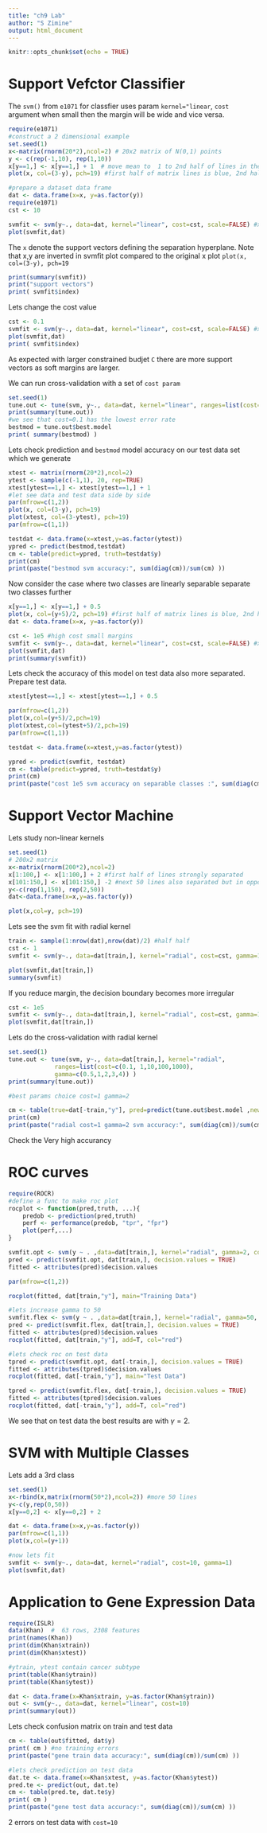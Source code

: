 ```yaml
---
title: "ch9 Lab"
author: "S Zimine"
output: html_document
---
```


```r
knitr::opts_chunk$set(echo = TRUE)
```

Support Vefctor Classifier
===========================

The `svm()` from `e1071` for classfier uses param `kernel="linear`,  `cost` argument when small then the margin will be wide and vice versa.

```r
require(e1071)
#construct a 2 dimensional example 
set.seed(1)
x<-matrix(rnorm(20*2),ncol=2) # 20x2 matrix of N(0,1) points
y <- c(rep(-1,10), rep(1,10))
x[y==1,] <- x[y==1,] + 1  # move mean to  1 to 2nd half of lines in the matrix
plot(x, col=(3-y), pch=19) #first half of matrix lines is blue, 2nd half is red
```

```r
#prepare a dataset data frame
dat <- data.frame(x=x, y=as.factor(y))
require(e1071)
cst <- 10

svmfit <- svm(y~., data=dat, kernel="linear", cost=cst, scale=FALSE) #x1,x2 are on the same scale
plot(svmfit,dat)
```

The `x` denote  the support vectors defining the separation hyperplane.
Note that x,y are inverted in svmfit plot compared to the original x plot `plot(x, col=(3-y), pch=19` 

```r
print(summary(svmfit))
print("support vectors")
print( svmfit$index)

```


Lets change the cost value 

```r
cst <- 0.1
svmfit <- svm(y~., data=dat, kernel="linear", cost=cst, scale=FALSE) #x1,x2 are on the same scale
plot(svmfit,dat)
print( svmfit$index)
```

As expected with larger constrained budjet `C` there are more support vectors as soft margins are larger.



We can run cross-validation with a set of `cost param`
```r
set.seed(1)
tune.out <- tune(svm, y~., data=dat, kernel="linear", ranges=list(cost=c(0.001, 0.01, 0.1, 1.5, 10,100)))
print(summary(tune.out))
#we see that cost=0.1 has the lowest error rate
bestmod = tune.out$best.model
print( summary(bestmod) )
```

Lets check prediction and `bestmod` model accuracy on our test data set
which we generate
```r
xtest <- matrix(rnorm(20*2),ncol=2)
ytest <- sample(c(-1,1), 20, rep=TRUE)
xtest[ytest==1,] <- xtest[ytest==1,] + 1
#let see data and test data side by side
par(mfrow=c(1,2))
plot(x, col=(3-y), pch=19)
plot(xtest, col=(3-ytest), pch=19)
par(mfrow=c(1,1))

testdat <- data.frame(x=xtest,y=as.factor(ytest))
ypred <- predict(bestmod,testdat)
cm <- table(predict=ypred, truth=testdat$y)
print(cm)
print(paste("bestmod svm accuracy:", sum(diag(cm))/sum(cm) ))
```

Now consider the case where two classes are linearly separable
separate two classes further 
```r


x[y==1,] <- x[y==1,] + 0.5
plot(x, col=(y+5)/2, pch=19) #first half of matrix lines is blue, 2nd half is red
dat <- data.frame(x=x, y=as.factor(y))

cst <- 1e5 #high cost small margins
svmfit <- svm(y~., data=dat, kernel="linear", cost=cst, scale=FALSE) #x1,x2 are on the same scale
plot(svmfit,dat)
print(summary(svmfit))
```


Lets check the accuracy of this model on test data also more separated. Prepare test data.

```r

xtest[ytest==1,] <- xtest[ytest==1,] + 0.5

par(mfrow=c(1,2))
plot(x,col=(y+5)/2,pch=19)
plot(xtest,col=(ytest+5)/2,pch=19)
par(mfrow=c(1,1))

testdat <- data.frame(x=xtest,y=as.factor(ytest))

ypred <- predict(svmfit, testdat)
cm <- table(predict=ypred, truth=testdat$y)
print(cm)
print(paste("cost 1e5 svm accuracy on separable classes :", sum(diag(cm))/sum(cm) ))

```

Support Vector Machine
=======================

Lets study non-linear kernels 

```r
set.seed(1)
# 200x2 matrix
x<-matrix(rnorm(200*2),ncol=2)
x[1:100,] <- x[1:100,] + 2 #first half of lines strongly separated
x[101:150,] <- x[101:150,] -2 #next 50 lines also separated but in opposite direction
y<-c(rep(1,150), rep(2,50))
dat<-data.frame(x=x,y=as.factor(y))

plot(x,col=y, pch=19)

```

Lets see the svm fit with radial kernel

```r
train <- sample(1:nrow(dat),nrow(dat)/2) #half half
cst <- 1
svmfit <- svm(y~., data=dat[train,], kernel="radial", cost=cst, gamma=1) 

plot(svmfit,dat[train,])
summary(svmfit)
```


If you reduce margin, the decision boundary becomes more irregular
```r
cst <- 1e5
svmfit <- svm(y~., data=dat[train,], kernel="radial", cost=cst, gamma=1) 
plot(svmfit,dat[train,])
```

Lets do the cross-validation with  radial kernel
```r
set.seed(1)
tune.out <- tune(svm, y~., data=dat[train,], kernel="radial",
             ranges=list(cost=c(0.1, 1,10,100,1000),
             gamma=c(0.5,1,2,3,4)) )
print(summary(tune.out))

#best params choice cost=1 gamma=2

cm <- table(true=dat[-train,"y"], pred=predict(tune.out$best.model ,newdata=dat[-train,]))
print(cm)
print(paste("radial cost=1 gamma=2 svm accuracy:", sum(diag(cm))/sum(cm) ))

```

Check the Very high accurancy

ROC curves
===========

```r
require(ROCR)
#define a func to make roc plot
rocplot <- function(pred,truth, ...){
    predob <- prediction(pred,truth)
    perf <- performance(predob, "tpr", "fpr")
    plot(perf,...)
}
```

```r
svmfit.opt <- svm(y ~ . ,data=dat[train,], kernel="radial", gamma=2, cost=1  )
pred <- predict(svmfit.opt, dat[train,], decision.values = TRUE) 
fitted <- attributes(pred)$decision.values 

par(mfrow=c(1,2))

rocplot(fitted, dat[train,"y"], main="Training Data")

#lets increase gamma to 50
svmfit.flex <- svm(y ~ . ,data=dat[train,], kernel="radial", gamma=50, cost=1  )
pred <- predict(svmfit.flex, dat[train,], decision.values = TRUE) 
fitted <- attributes(pred)$decision.values 
rocplot(fitted, dat[train,"y"], add=T, col="red")

#lets check roc on test data 
tpred <- predict(svmfit.opt, dat[-train,], decision.values = TRUE) 
fitted <- attributes(tpred)$decision.values 
rocplot(fitted, dat[-train,"y"], main="Test Data")

tpred <- predict(svmfit.flex, dat[-train,], decision.values = TRUE) 
fitted <- attributes(tpred)$decision.values 
rocplot(fitted, dat[-train,"y"], add=T, col="red")

```

We see that on test data the best results are with $\gamma=2$.

SVM with Multiple Classes
==========================

Lets add a 3rd class
```r
set.seed(1)
x<-rbind(x,matrix(rnorm(50*2),ncol=2)) #more 50 lines
y<-c(y,rep(0,50))
x[y==0,2] <- x[y==0,2] + 2

dat <- data.frame(x=x,y=as.factor(y))
par(mfrow=c(1,1))
plot(x,col=(y+1))

#now lets fit
svmfit <- svm(y~., data=dat, kernel="radial", cost=10, gamma=1)
plot(svmfit,dat)
```

Application to Gene Expression Data
===================================

```r
require(ISLR)
data(Khan)  #  63 rows, 2308 features
print(names(Khan))
print(dim(Khan$xtrain))
print(dim(Khan$xtest))

#ytrain, ytest contain cancer subtype
print(table(Khan$ytrain))
print(table(Khan$ytest))
```

```r
dat <- data.frame(x=Khan$xtrain, y=as.factor(Khan$ytrain))
out <- svm(y~., data=dat, kernel="linear", cost=10)
print(summary(out))
```

Lets check confusion matrix on train and test data
```r
cm <- table(out$fitted, dat$y)
print( cm ) #no training errors
print(paste("gene train data accuracy:", sum(diag(cm))/sum(cm) ))

#lets check prediction on test data
dat.te <- data.frame(x=Khan$xtest, y=as.factor(Khan$ytest))
pred.te <- predict(out, dat.te)
cm <- table(pred.te, dat.te$y)
print( cm )
print(paste("gene test data accuracy:", sum(diag(cm))/sum(cm) ))
```

2 errors on test data with `cost=10`